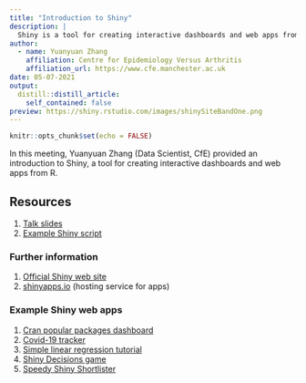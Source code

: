 ```yaml
---
title: "Introduction to Shiny"
description: |
  Shiny is a tool for creating interactive dashboards and web apps from R.
author:
  - name: Yuanyuan Zhang
    affiliation: Centre for Epidemiology Versus Arthritis
    affiliation_url: https://www.cfe.manchester.ac.uk
date: 05-07-2021
output:
  distill::distill_article:
    self_contained: false
preview: https://shiny.rstudio.com/images/shinySiteBandOne.png
---
```



```r
knitr::opts_chunk$set(echo = FALSE)
```

In this meeting, Yuanyuan Zhang (Data Scientist, CfE) provided an introduction to Shiny, a tool for creating interactive dashboards and web apps from R.

## Resources

1. [Talk slides](resources/R shiny_v1.pptx) <i class="fas fa-file-powerpoint" title=".pptx"></i>
1. [Example Shiny script](resources/R_shiny_presentation.R) <i class="fab fa-r-project" title=".Rmd"></i>

### Further information

1. [Official Shiny web site](https://shiny.rstudio.com/)
1. [shinyapps.io](https://www.shinyapps.io/) (hosting service for apps)

### Example Shiny web apps

1. [Cran popular packages dashboard](https://gallery.shinyapps.io/087-crandash/)
2. [Covid-19 tracker](https://vac-lshtm.shinyapps.io/ncov_tracker/)
3. [Simple linear regression tutorial](https://antoinesoetewey.shinyapps.io/statistics-202/)
4. [Shiny Decisions game](https://sparktuga.shinyapps.io/ShinyDecisions/?_ga=2.2819120.1289489377.1620129325-21034900.1616759223)
5. [Speedy Shiny Shortlister](https://github.com/Selbosh/shinyshortlist)

